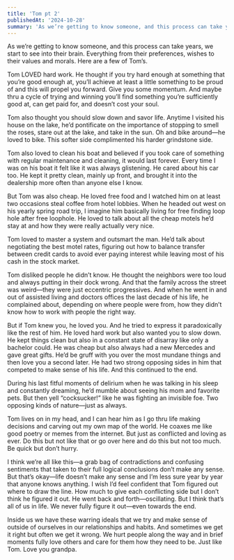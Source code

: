 ```yaml
---
title: 'Tom pt 2'
publishedAt: '2024-10-28'
summary: 'As we’re getting to know someone, and this process can take years, we start to see into their brain. '
---
```


As we’re getting to know someone, and this process can take years, we start to see into their brain. Everything from their preferences, wishes to their values and morals. Here are a few of Tom’s.

Tom LOVED hard work. He thought if you try hard enough at something that you’re good enough at, you’ll achieve at least a little something to be proud of and this will propel you forward. Give you some momentum. And maybe thru a cycle of trying and winning you’ll find something you’re sufficiently good at, can get paid for, and doesn’t cost your soul.

Tom also thought you should slow down and savor life. Anytime I visited his house on the lake, he’d pontificate on the importance of stopping to smell the roses, stare out at the lake, and take in the sun. Oh and bike around—he loved to bike. This softer side complimented his harder grindstone side.

Tom also loved to clean his boat and believed if you took care of something with regular maintenance and cleaning, it would last forever. Every time I was on his boat it felt like it was always glistening. He cared about his car too. He kept it pretty clean, mainly up front, and brought it into the dealership more often than anyone else I know.

But Tom was also cheap. He loved free food and I watched him on at least two occasions steal coffee from hotel lobbies. When he headed out west on his yearly spring road trip, I imagine him basically living for free finding loop hole after free loophole. He loved to talk about all the cheap motels he’d stay at and how they were really actually very nice.

Tom loved to master a system and outsmart the man. He’d talk about negotiating the best motel rates, figuring out how to balance transfer between credit cards to avoid ever paying interest while leaving most of his cash in the stock market.

Tom disliked people he didn’t know. He thought the neighbors were too loud and always putting in their dock wrong. And that the family across the street was weird—they were just eccentric progressives. And when he went in and out of assisted living and doctors offices the last decade of his life, he complained about, depending on where people were from, how they didn’t know how to work with people the right way.

But if Tom knew you, he loved you. And he tried to express it paradoxically like the rest of him. He loved hard work but also wanted you to slow down. He kept things clean but also in a constant state of disarray like only a bachelor could. He was cheap but also always had a new Mercedes and gave great gifts. He’d be gruff with you over the most mundane things and then love you a second later. He had two strong opposing sides in him that competed to make sense of his life. And this continued to the end.

During his last fitful moments of delirium when he was talking in his sleep and constantly dreaming, he’d mumble about seeing his mom and favorite pets. But then yell “cocksucker!” like he was fighting an invisible foe. Two opposing kinds of nature—just as always.

Tom lives on in my head, and I can hear him as I go thru life making decisions and carving out my own map of the world. He coaxes me like good poetry or memes from the internet. But just as conflicted and loving as ever. Do this but not like that or go over here and do this but not too much. Be quick but don’t hurry.

I think we’re all like this—a grab bag of contradictions and confusing sentiments that taken to their full logical conclusions don’t make any sense. But that’s okay—life doesn’t make any sense and I’m less sure year by year that anyone knows anything. I wish I’d feel confident that Tom figured out where to draw the line. How much to give each conflicting side but I don’t think he figured it out. He went back and forth—oscillating. But I think that’s all of us in life. We never fully figure it out—even towards the end.

Inside us we have these warring ideals that we try and make sense of outside of ourselves in our relationships and habits. And sometimes we get it right but often we get it wrong. We hurt people along the way and in brief moments fully love others and care for them how they need to be. Just like Tom. Love you grandpa.